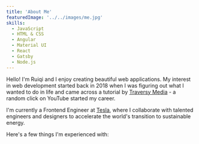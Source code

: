 ```yaml
---
title: 'About Me'
featuredImage: '../../images/me.jpg'
skills:
  - JavaScript
  - HTML & CSS
  - Angular
  - Material UI
  - React
  - Gatsby
  - Node.js
---
```


Hello! I'm Ruiqi and I enjoy creating beautiful web applications. My interest in web development started back in 2018 when I was figuring out what I wanted to do in life and came across a tutorial by <a href="https://www.youtube.com/channel/UC29ju8bIPH5as8OGnQzwJyA" target="__blank">Traversy Media</a> - a random click on YouTube started my career.

I'm currently a Frontend Engineer at <a href="https://www.tesla.com/" target="__blank">Tesla</a>, where I collaborate with talented engineers and designers to accelerate the world's transition to sustainable energy.

Here's a few things I'm experienced with:
